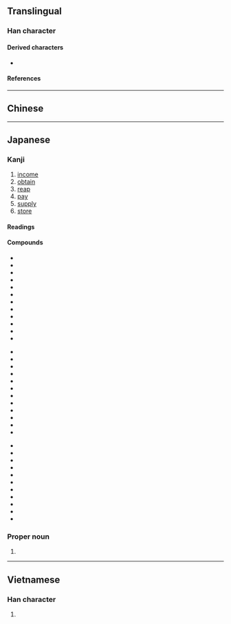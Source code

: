 {{also|收}}
{{character info}}
==Translingual==
{{ja-forms|収|[[收]]|[[收]]}}

===Han character===
{{Han char|rn=29|rad=又|as=02|sn=4|four=|canj=VLE|ids=⿰丩又}}

====Derived characters====
* {{l|mul|[[𭷘]], [[𫷕]], [[𮎢]], [[𫩄]], [[𨳟]], [[𡓙]], [[𰋂]], [[𮁃]]}}

====References====
{{Han ref|kx=0165.210|dkj=03128|dj=0376.010|hdz=10393.030|uh=53CE}}

----

==Chinese==
{{zh-see|收|v}}

----

==Japanese==
{{ja-kanji forms|収|收}}

===Kanji===
{{ja-kanji|grade=6|rs=又02|kyu=收}}

# [[income]]
# [[obtain]]
# [[reap]]
# [[pay]]
# [[supply]]
# [[store]]

====Readings====
{{ja-readings
|goon=す
|kanon=しゅう<しう
|kun=おさ-める, おさ-まる
|nanori=おさむ, のぶ, かず
}}

====Compounds====
{{der-top3|Compounds}}
* {{ja-r|収める|おさめる|[[dedicate]], make an [[offering]]}}
* {{ja-r|収まる|おさまる|be in one's place, be [[installed]]}}
* {{ja-r|収まり|おさまり|[[conclusion]], [[end]]}}
* {{ja-r|収%益|しゅう%えき|[[earnings]], [[proceeds]]}}
* {{ja-r|収%穫|しゅう%かく|[[harvest]], [[crop]]}}
* {{ja-r|収%支|しゅう%し|[[income]] and [[expenditure]]}}
* {{ja-r|収%拾|しゅう%しゅう|[[control]], [[settling]]}}
* {{ja-r|収%集|しゅう%しゅう|gathering up, [[collection]]}}
* {{ja-r|収%縮|しゅう%しゅく|[[deflation]], [[contraction]]}}
* {{ja-r|収%得|しゅう%とく|[[reception]], [[receiving]]}}
* {{ja-r|収%入|しゅう%にゅう|[[income]], [[receipts]]}}
* {{ja-r|収%納|しゅう%のう|[[crop]], [[harvest]]}}
{{der-mid3}}
* {{ja-r|収%容|しゅう%よう|[[accommodation]], [[seating]]}}
* {{ja-r|収%用|しゅう%よう|[[expropriation]], [[seizure]]}}
* {{ja-r|収%量|しゅう%りょう|[[yield]], size of harvest}}
* {{ja-r|収%録|しゅう%ろく|[[compilation]], [[editing]]}}
* {{ja-r|収%賄|しゅう%わい|accepting [[bribes]], [[corruption]]}}
* {{ja-r|収%容%所|しゅう%よう%しょ|[[home]], [[asylum]]}}
* {{ja-r|押%収|おう%しゅう|[[seizure]], [[confiscation]]}}
* {{ja-r|回%収|かい%しゅう|[[collection]], [[recovery]]}}
* {{ja-r|吸%収|きゅう%しゅう|[[absorption]], [[suction]]}}
* {{ja-r|月%収|げっ%しゅう|[[monthly]] [[income]]}}
* {{ja-r|減%収|げん%しゅう|[[fall]], [[decrease]] in [[income]]}}
* {{ja-r|接%収|せっ%しゅう|[[confiscation]]}}
{{der-mid3}}
* {{ja-r|税%収|ぜい%しゅう|[[tax]] [[yields]], [[revenue]]}}
* {{ja-r|増%収|ぞう%しゅう|[[increase]] in [[yield]]}}
* {{ja-r|徴%収|ちょう%しゅう|[[collection]], [[levy]]}}
* {{ja-r|撤%収|てっ%しゅう|[[withdrawal]]}}
* {{ja-r|年%収|ねん%しゅう|[[annual]] [[income]]}}
* {{ja-r|買%収|ばい%しゅう|[[buying]], [[corruption]]}}
* {{ja-r|没%収|ぼっ%しゅう|[[forfeiture]], [[seizure]]}}
* {{ja-r|領%収|りょう%しゅう|[[receipt]], [[voucher]]}}
* {{ja-r|領%収%書|りょう%しゅう%しょ|[[formal]] [[receipt]]}}
* {{ja-r|高%収%入|こう%しゅう%にゅう|[[high]] [[income]]}}
* {{ja-r|贈%収%賄|ぞう%しゅう%わい|[[bribery]], [[corruption]]}}
{{der-bottom}}

===Proper noun===
{{ja-pos|おさむ|proper}}

# {{given name|ja|male|sort=おさむ}}

----

==Vietnamese==

===Han character===
{{vi-readings|reading=[[thu]]|rs=又02}}

# {{rfdef|vi|sort=又02}}